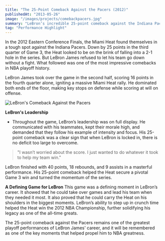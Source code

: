 ```yaml
---
title: "The 25-Point Comeback Against the Pacers (2012)"
publishedAt: "2013-05-26"
image: "/images/projects/comebackpacers.jpg"
summary: "LeBron’s incredible 25-point comeback against the Indiana Pacers in the 2012 Eastern Conference Finals remains one of his greatest performances."
tag: "Performance Highlight"
---
```


In the 2012 Eastern Conference Finals, the Miami Heat found themselves in a tough spot against the Indiana Pacers. Down by 25 points in the third quarter of Game 3, the Heat looked to be on the brink of falling into a 2-1 hole in the series. But LeBron James refused to let his team go down without a fight. What followed was one of the most impressive comebacks in NBA playoff history.

LeBron James took over the game in the second half, scoring 16 points in the fourth quarter alone, igniting a massive Miami Heat rally. He dominated both ends of the floor, making key stops on defense while scoring at will on offense.

![LeBron's Comeback Against the Pacers](/images/projects/pacers.gif)

**LeBron's Leadership**

- Throughout the game, LeBron’s leadership was on full display. He communicated with his teammates, kept their morale high, and demanded that they follow his example of intensity and focus. His 25-point comeback was a clear sign that when LeBron is locked in, there is no deficit too large to overcome.

> "I wasn’t worried about the score. I just wanted to do whatever it took to help my team win."

LeBron finished with 40 points, 18 rebounds, and 9 assists in a masterful performance. His 25-point comeback helped the Heat secure a pivotal Game 3 win and turned the momentum of the series.

**A Defining Game for LeBron**
This game was a defining moment in LeBron’s career. It showed that he could take over games and lead his team when they needed it most. It also proved that he could carry the Heat on his shoulders in the biggest moments. LeBron’s ability to step up in crunch time helped the Heat win the 2012 NBA Championship, further solidifying his legacy as one of the all-time greats.

The 25-point comeback against the Pacers remains one of the greatest playoff performances of LeBron James' career, and it will be remembered as one of the key moments that helped propel him to NBA greatness.
